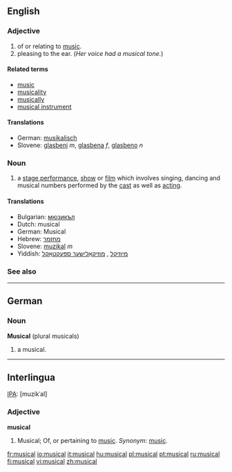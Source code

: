 ==English==

===Adjective===
{{en-adj}}

# of or relating to [[music]].
# pleasing to the ear. (''Her voice had a musical tone.'')

====Related terms====
*[[music]]
*[[musicality]]
*[[musically]]
*[[musical instrument]]

====Translations====
*German: [[musikalisch]]
*Slovene: [[glasbeni]] ''m'', [[glasbena]] ''f'', [[glasbeno]] ''n''

===Noun===
{{en-noun}}

# a [[stage performance]], [[show]] or [[film]] which involves singing, dancing and musical numbers performed by the [[cast]] as well as [[acting]].

====Translations====
*Bulgarian: [[мюзикъл]] {{m}}
*Dutch: musical {{m}}
*German: Musical {{n}}
*Hebrew: [[מחזמר]] {{m}}
*Slovene: [[muzikal]] ''m''
*Yiddish: [[מיוזיקל]] {{m}}, [[מוזיקאַלישער ספּעקטאַקל]] {{m}}

===See also===
{{pedialite}}

----

==German==

===Noun===
'''Musical''' {{n}} (plural musicals)

# a musical.

----

==Interlingua==

[[IPA]]: [muzikˈal]

===Adjective===
'''musical'''

# Musical; Of, or pertaining to [[music]]. ''Synonym'': [[music]].

[[fr:musical]]
[[io:musical]]
[[it:musical]]
[[hu:musical]]
[[pl:musical]]
[[pt:musical]]
[[ru:musical]]
[[fi:musical]]
[[vi:musical]]
[[zh:musical]]
